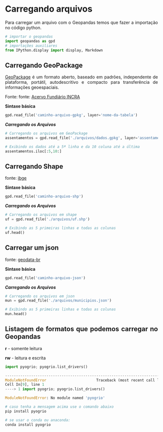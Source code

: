 # Carregando arquivos

<div style="text-align: justify"> 


Para carregar um arquivo com o Geopandas temos que fazer a importação no código python.

```python
# importar o geopandas
import geopandas as gpd
# importações auxiliares
from IPython.display import display, Markdown
```

## Carregando GeoPackage


[GeoPackage](https://www.geopackage.org/){target="_blank"} é um formato aberto, baseado em padrões, independente de plataforma, portátil, autodescritivo e compacto para transferência de informações geoespaciais.

Fonte: fonte: [Acervo Fundiário INCRA](https://acervofundiario.incra.gov.br/){target="_blank"}

**Sintaxe básica**

```python
gpd.read_file('caminho-arquivo-gpkg', layer='nome-da-tabela')
```

**_Carregando os Arquivos_**
```python
# Carregando os arquivos em GeoPackage
assentamentos = gpd.read_file('./arquivos/dados.gpkg', layer='assentamentos_ba')

# Exibindo os dados até a 5ª linha e da 10 coluna até a última
assentamentos.iloc[:5,10:]
```

## Carregando Shape

fonte: [ibge](https://www.ibge.gov.br/geociencias/downloads-geociencias.html){target="_blank"}

**Sintaxe básica**

```python
gpd.read_file('caminho-arquivo-shp')
```
**_Carregando os Arquivos_**

```python
# Carregando os arquivos em shape
uf = gpd.read_file('./arquivos/uf.shp')

# Exibindo as 5 primeiras linhas e todas as colunas
uf.head()
```

## Carregar um json

fonte: [geodata-br](https://github.com/tbrugz/geodata-br){target="_blank"}

**Sintaxe básica**

```python
gpd.read_file('caminho-arquivo-json')
```

**_Carregando os Arquivos_**

```python
# Carregando os arquivos em json
mun = gpd.read_file('./arquivos/municipios.json')

# Exibindo as 5 primeiras linhas e todas as colunas
mun.head()
```

## Listagem de formatos que podemos carregar no Geopandas

**r** - somente leitura

**rw**  - leitura e escrita

```python

import pyogrio; pyogrio.list_drivers()

```

```python
---------------------------------------------------------------------------
ModuleNotFoundError                       Traceback (most recent call last)
Cell In[9], line 1
----> 1 import pyogrio; pyogrio.list_drivers()

ModuleNotFoundError: No module named 'pyogrio'

# caso tenha a mensagem acima use o comando abaixo
pip install pyogrio

# se usar o conda ou anaconda:
conda install pyogrio
```